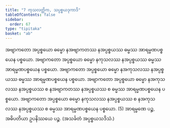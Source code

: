 ```yaml
---
title: "7 ကုသလတ္တိက, သပ္ပစ္စယဒုကာဒိ"
tableOfContents: false
sidebar:
  order: 67
type: "tipitaka"
basket: "ab"
---
```



<DynamicBreadcrumb />

<Division number="17">

<Paragraph number="48">
အဗျာကတော အပ္ပစ္စယော ဓမ္မော နအဗျာကတဿ နအပ္ပစ္စယဿ ဓမ္မဿ အာရမ္မဏပစ္စယေန ပစ္စယော. အဗျာကတော အပ္ပစ္စယော ဓမ္မော နကုသလဿ နအပ္ပစ္စယဿ ဓမ္မဿ အာရမ္မဏပစ္စယေန ပစ္စယော. အဗျာကတော အပ္ပစ္စယော ဓမ္မော နအကုသလဿ နအပ္ပစ္စယဿ ဓမ္မဿ အာရမ္မဏပစ္စယေန ပစ္စယော. အဗျာကတော အပ္ပစ္စယော ဓမ္မော နအကုသလဿ နအပ္ပစ္စယဿ စ နအဗျာကတဿ နအပ္ပစ္စယဿ စ ဓမ္မဿ အာရမ္မဏပစ္စယေန ပစ္စယော. အဗျာကတော အပ္ပစ္စယော ဓမ္မော နကုသလဿ နအပ္ပစ္စယဿ စ နအကုသလဿ နအပ္ပစ္စယဿ စ ဓမ္မဿ အာရမ္မဏပစ္စယေန ပစ္စယော. (5)
</Paragraph>

<Paragraph number="49">
အာရမ္မဏေ ပဉ္စ, အဓိပတိယာ ဥပနိဿယေ ပဉ္စ. (အသင်္ခတံ အပ္ပစ္စယသဒိသံ.)
</Paragraph>
</Division>